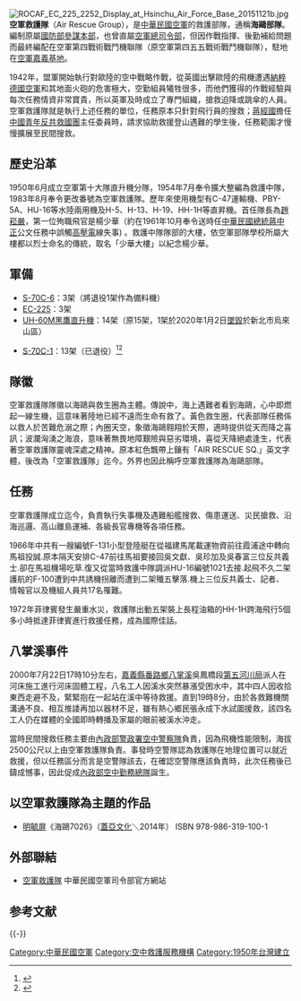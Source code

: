 [[File:ROCAF_EC_225_2252_Display_at_Hsinchu_Air_Force_Base_20151121b.jpg|thumb]]
'''空軍救護隊'''（Air Rescue Group），是[[中華民國空軍|中華民國空軍]]的救護部隊，通稱'''海鷗部隊'''。編制原屬[[國防部參謀本部|國防部參謀本部]]，也曾直屬[[國防部空軍司令部|空軍總司令部]]，但因作戰指揮、後勤補給問題而最終編配在空軍第四戰術戰鬥機聯隊（原空軍第四五五戰術戰鬥機聯隊），駐地在[[嘉義機場|空軍嘉義基地]]。

1942年，盟軍開始執行對歐陸的空中戰略作戰，從英國出擊歐陸的飛機遭遇[[納粹德國空軍|納粹德國空軍]]和其地面火砲的危害極大，空勤組員犧牲很多，而他們獲得的作戰經驗與每次任務情資非常寶貴，所以英軍及時成立了專門組織，搶救迫降或跳傘的人員。空軍救護隊就是執行上述任務的單位，任務原本只針對飛行員的搜救；[[蔣經國|蔣經國]]擔任[[中國青年反共救國團|中國青年反共救國團]]主任委員時，請求協助救援登山遇難的學生後，任務範圍才慢慢擴展至民間搜救。

== 歷史沿革 ==
1950年6月成立空軍第十大隊直升機分隊，1954年7月奉令擴大整編為救護中隊，1983年8月奉令更改番號為空軍救護隊。歷年來使用機型有C-47運輸機、PBY-5A、HU-16等水陸兩用機及H-5、H-13、H-19、HH-1H等直昇機。首任隊長為[[趙崧嚴|趙崧嚴]]，第一位殉職飛官是楊少華（約在1961年10月奉令送時任[[中華民國總統|中華民國總統]][[蔣中正|蔣中正]]公文任務中誤觸[[高壓電|高壓電]]線失事) 。救護中隊隊部的大樓，依空軍部隊學校所屬大樓都以烈士命名的傳統，取名「少華大樓」以紀念楊少華。

==軍備 ==
*[[S-70C|S-70C-6]]：3架（將退役1架作為備料機）
*[[歐直EC225超級美洲獅直升機|EC-225]]：3架
*[[UH-60黑鷹直升機|UH-60M黑鷹直升機]]：14架（原15架，1架於2020年1月2日[[2020年中華民國空軍UH-60M黑鷹直升機墜毀事故|墜毀]]於新北市烏來山區）

*[[S-70C|S-70C-1]]：13架（已退役）<ref>{{Cite web |url=https://udn.com/news/story/10930/3736864 |title=黑鷹進駐汰除8架S-70C 空軍救護新機籌購撤案 |access-date=2019-04-04 |archive-date=2019-05-13 |archive-url=https://web.archive.org/web/20190513034133/https://udn.com/news/story/10930/3736864 |dead-url=no }}</ref><ref>{{Cite web |url=https://udn.com/news/story/10930/4343788 |title=空軍救護隊換裝黑鷹成軍 S-70C藍海鷗功能身退封存 |access-date=2020-02-14 |archive-date=2020-02-14 |archive-url=https://web.archive.org/web/20200214143034/https://udn.com/news/story/10930/4343788 |dead-url=no }}</ref>

== 隊徽 ==
空軍救護隊隊徽以海鷗與救生圈為主體。傳說中，海上遇難者看到海鷗，心中即燃起一線生機，這意味著陸地已經不遠而生命有救了。黃色救生圈，代表部隊任務係以救人於苦難危溺之際；內圈天空，象徵海鷗翱翔於天際，適時提供從天而降之喜訊；波瀾洶湧之海浪，意味著無畏地障艱險與惡劣環境，喜從天降絕處逢生，代表著空軍救護隊靈魂深處之精神。原本紅色飄帶上鑲有「AIR RESCUE SQ.」英文字體，後改為「空軍救護隊」迄今。外界也因此稱呼空軍救護隊為海鷗部隊。

== 任務 ==
空軍救護隊成立迄今，負責執行失事機及遇難船艦搜救、傷患運送、災民搶救、沿海巡邏、高山離島運補、各級長官專機等各項任務。

1966年中共有一艘編號F-131小型登陸艇在從福建馬尾載運物資前往霞浦途中轉向馬祖投誠.原本隔天安排C-47前往馬祖要接回吳文獻、吳珍加及吳春富三位反共義士.卻在馬祖機場吃草.復又從當時救護中隊調派HU-16編號1021去接.起飛不久二架護航的F-100遭到中共誘機拐離而遭到二架殲五擊落.機上三位反共義士、記者、情報官以及機組人員共17名罹難。

1972年菲律賓發生嚴重水災，救護隊出動五架裝上長程油箱的HH-1H跨海飛行5個多小時抵達菲律賓進行救援任務，成為國際佳話。

== 八掌溪事件 ==
{{see also|八掌溪事件}}

2000年7月22日17時10分左右，[[嘉義縣|嘉義縣]][[番路鄉|番路鄉]][[八掌溪|八掌溪]]吳鳳橋段[[第五河川局|第五河川局]]派人在河床施工進行河床固體工程，八名工人因溪水突然暴漲受困水中，其中四人因收拾東西走避不及，緊緊抱在一起站在溪中等待救援。直到19時8分，由於各救難機關溝通不良、相互推諉再加以器材不足，雖有熱心鄉民張永成下水試圖援救，該四名工人仍在媒體的全國即時轉播及家屬的眼前被溪水沖走。

當時民間搜救任務主要由[[內政部警政署空中警察隊|內政部警政署空中警察隊]]負責，因為飛機性能限制，海拔2500公尺以上由空軍救護隊負責。事發時空警隊認為救護隊在地理位置可以就近救援，但以任務區分而言是空警隊該去，在確認空警隊應該負責時，此次任務後已鑄成憾事，因此促成[[內政部空中勤務總隊|內政部空中勤務總隊]]誕生。

== 以空軍救護隊為主題的作品 ==
* [[明毓屏|明毓屏]]《海鷗7026》（[[蓋亞文化|蓋亞文化]]＼2014年） ISBN 978-986-319-100-1

== 外部聯結 ==
{{Commonscat|Air Rescue Group, Republic of China Air Force}}
* [http://air.mnd.gov.tw/Airforce_Am/ 空軍救護隊] {{Wayback|url=http://air.mnd.gov.tw/Airforce_Am/ |date=20191202085541 }} 中華民國空軍司令部官方網站

== 参考文献 ==
{{Reflist}}

{{-}}
{{中華民國空軍軍備}}
{{中華民國空軍}}
{{中華民國軍事}}

[[Category:中華民國空軍|Category:中華民國空軍]]
[[Category:空中救護服務機構|Category:空中救護服務機構]]
[[Category:1950年台灣建立|Category:1950年台灣建立]]